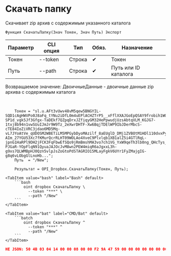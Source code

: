 ﻿---
sidebar_position: 12
---


# Скачать папку
 Скачивает zip архив с содержимым указанного каталога



`Функция СкачатьПапку(Знач Токен, Знач Путь) Экспорт`

  | Параметр | CLI опция | Тип | Обяз. | Назначение |
  |-|-|-|-|-|
  | Токен | --token | Строка | &#x2714; | Токен |
  | Путь | --path | Строка | &#x2714; | Путь или ID каталога |

  
  Возвращаемое значение:   ДвоичныеДанные - двоичные данные zip архива с содержимым каталога

<br/>




```bsl title="Пример использования для 1С:Предприятие/OneScript"
    Токен = "sl.u.AFt3vUwv48vM5qew5BNGYIL-SQD1cAgHWVPo0J8aFq_tYNu2iDfL0m4uEPlACHZTrP5__xFflXXAJGoEpQSAY9frobih1WO72pTg8FYMR_Jq1OAB3Hn96sGNX35PTbcahW68mFfuFJiAn4-SP1d_vgk5Jf3Gfgx-TaDEkf7QZpqDrxJZfiqyGM32HePpwudjUzsAbtqVLM_KGJG7-1txj8b94n1vwSUuIJmJr9W9Tz_2eXwrDHTF-Xw6BqjTDElWP9IbJDerMbcS-cTE84IoZiVRC3jdao6MD5Mq-vL7JYoAtVe_qUDOSM2WBETiLM5MPGybDyoMAzilf_8aEUglD_DMj1ZVBOtM1HDl110dvxPyFOGtYMcrDDXBbQRT2htAsX3fkF_qM3hqsAgojyXMsKKdk6az3SbasZBsL6NM4XT_9TBN5aU4BUFKeRelENnkDlci4So-AIm_27YGU53Xc7fKMurQcrRLHT09WOLAo4XveC9Plvlqb1XB1alZ5i4GTlRqL-jpnG1HaRPl9DH2jFCK3FqFbwEfSQo9jRmBmshMA3vo7ch1VG_YxW9qeTh3lb0ng_QHcTys_meMCx2wiuRAboikxvk-PJGaR-YOpFlqN91QyuaJAJOcJvM8wn2PEW4miqR6aJgxxL3h-g9xs7QLWMBpHJ0Qzn5vlpJsZoGtoPdSTAGRIO15MLayFgkV6UYr1FyZMajgIG-g8q6vLObgGlLnoHb...";
    Путь  = "/New";

    Результат = OPI_Dropbox.СкачатьПапку(Токен, Путь);
```
    

 <Tabs>
  
    <TabItem value="bash" label="Bash" default>
        ```bash
            oint dropbox СкачатьПапку \
              --token "***" \
              --path "/New"
        ```
    </TabItem>
  
    <TabItem value="bat" label="CMD/Bat" default>
        ```batch
            oint dropbox СкачатьПапку ^
              --token "***" ^
              --path "/New"
        ```
    </TabItem>
</Tabs>


```json title="Результат"
НЕ JSON: 50 4B 03 04 14 00 00 08 00 00 F2 9A 47 59 00 00 00 00 00 00 00 00 00 00 00 00 04 00 09 00 4E 65 77 2F 55 54 05 00 01 38 35 04 67 50 4B 03 04 14 00 08 08 00 00 4F 87 AF 58 00 00 00 00 00 00 00…
```
